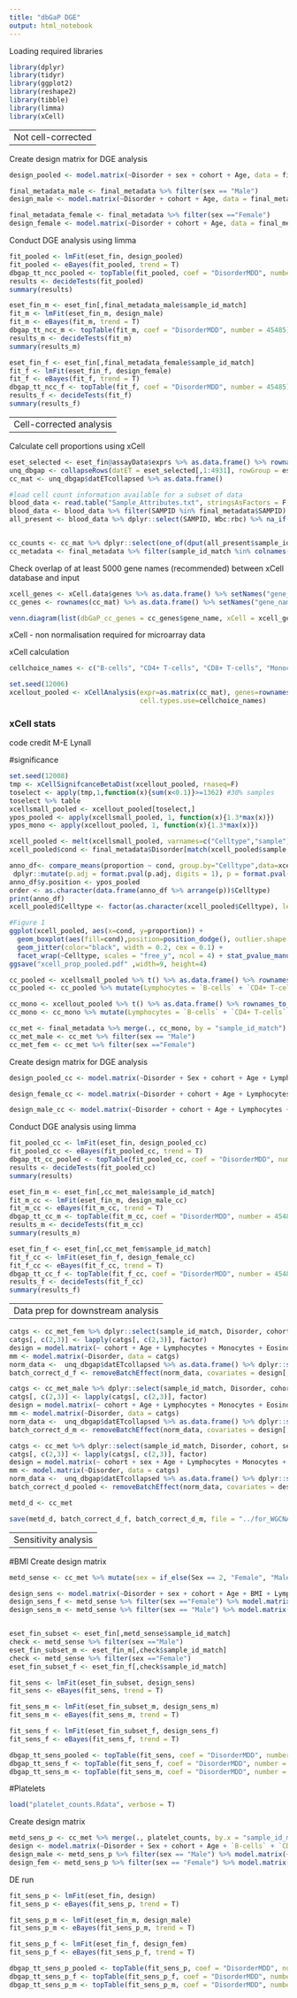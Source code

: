 ```yaml
---
title: "dbGaP DGE"
output: html_notebook
---
```


Loading required libraries


```r
library(dplyr)
library(tidyr)
library(ggplot2)
library(reshape2)
library(tibble)
library(limma)
library(xCell)
```

-------------------
Not cell-corrected
-------------------

Create design matrix for DGE analysis

```r
design_pooled <- model.matrix(~Disorder + sex + cohort + Age, data = final_metadata)

final_metadata_male <- final_metadata %>% filter(sex == "Male")
design_male <- model.matrix(~Disorder + cohort + Age, data = final_metadata_male)

final_metadata_female <- final_metadata %>% filter(sex =="Female")
design_female <- model.matrix(~Disorder + cohort + Age, data = final_metadata_female)
```

Conduct DGE analysis using limma

```r
fit_pooled <- lmFit(eset_fin, design_pooled)
fit_pooled <- eBayes(fit_pooled, trend = T)
dbgap_tt_ncc_pooled <- topTable(fit_pooled, coef = "DisorderMDD", number = 45485)
results <- decideTests(fit_pooled)
summary(results)

eset_fin_m <- eset_fin[,final_metadata_male$sample_id_match]
fit_m <- lmFit(eset_fin_m, design_male)
fit_m <- eBayes(fit_m, trend = T)
dbgap_tt_ncc_m <- topTable(fit_m, coef = "DisorderMDD", number = 45485)
results_m <- decideTests(fit_m)
summary(results_m)

eset_fin_f <- eset_fin[,final_metadata_female$sample_id_match]
fit_f <- lmFit(eset_fin_f, design_female)
fit_f <- eBayes(fit_f, trend = T)
dbgap_tt_ncc_f <- topTable(fit_f, coef = "DisorderMDD", number = 45485)
results_f <- decideTests(fit_f)
summary(results_f)
```

-----------------------
Cell-corrected analysis
-----------------------

Calculate cell proportions using xCell

```r
eset_selected <- eset_fin@assayData$exprs %>% as.data.frame() %>% rownames_to_column("PROBEID") %>% left_join(., eset_annotation, by = "PROBEID") %>% column_to_rownames("PROBEID")
unq_dbgap <- collapseRows(datET = eset_selected[,1:4931], rowGroup = eset_selected$SYMBOL, rowID = rownames(eset_selected))
cc_mat <- unq_dbgap$datETcollapsed %>% as.data.frame() 

#load cell count information available for a subset of data
blood_data <- read.table("Sample_Attributes.txt", stringsAsFactors = F, header = T, sep = "\t", skip = 10) %>% dplyr::select(dbGaP_Sample_ID:hct) 
blood_data <- blood_data %>% filter(SAMPID %in% final_metadata$SAMPID)
all_present <- blood_data %>% dplyr::select(SAMPID, Wbc:rbc) %>% na_if(., -1) %>% mutate(na_count = rowSums(is.na(.))) %>% filter(na_count ==0) %>% mutate(sample_id_match = paste("X", SAMPID, sep = ""))


cc_counts <- cc_mat %>% dplyr::select(one_of(dput(all_present$sample_id_match)))
cc_metadata <- final_metadata %>% filter(sample_id_match %in% colnames(cc_counts))
```

Check overlap of at least 5000 gene names (recommended) between xCell database and input

```r
xcell_genes <- xCell.data$genes %>% as.data.frame() %>% setNames("gene_name")
cc_genes <- rownames(cc_mat) %>% as.data.frame() %>% setNames("gene_name")

venn.diagram(list(dbGaP_cc_genes = cc_genes$gene_name, xCell = xcell_genes$gene_name), filename = "overlap_genes_with_xCell.tiff")
```

xCell - non normalisation required for microarray data

xCell calculation

```r
cellchoice_names <- c("B-cells", "CD4+ T-cells", "CD8+ T-cells", "Monocytes", "NK cells", "Basophils", "Eosinophils", "Neutrophils") 

set.seed(12006)
xcellout_pooled <- xCellAnalysis(expr=as.matrix(cc_mat), genes=rownames(cc_mat),rnaseq=F,
                                 cell.types.use=cellchoice_names)

```

### xCell stats
code credit M-E Lynall

#significance
```r
set.seed(12008)
tmp <- xCellSignifcanceBetaDist(xcellout_pooled, rnaseq=F)
toselect <- apply(tmp,1,function(x){sum(x<0.1)}>=1362) #30% samples
toselect %>% table 
xcellsmall_pooled <- xcellout_pooled[toselect,]
ypos_pooled <- apply(xcellsmall_pooled, 1, function(x){1.3*max(x)})
ypos_mono <- apply(xcellout_pooled, 1, function(x){1.3*max(x)})
```


```r
xcell_pooled <- melt(xcellsmall_pooled, varnames=c("Celltype","sample"), value.name="proportion")
xcell_pooled$cond <- final_metadata$Disorder[match(xcell_pooled$sample,final_metadata$sample_id_match)]

anno_df<- compare_means(proportion ~ cond, group.by="Celltype",data=xcell_pooled, method="wilcox.test", paired=FALSE, p.adjust.method = "BH") %>%
 dplyr::mutate(p.adj = format.pval(p.adj, digits = 1), p = format.pval(p, digits = 1))
anno_df$y.position <- ypos_pooled
order <- as.character(data.frame(anno_df %>% arrange(p))$Celltype)
print(anno_df)
xcell_pooled$Celltype <- factor(as.character(xcell_pooled$Celltype), levels=order, ordered=T)

#Figure 1
ggplot(xcell_pooled, aes(x=cond, y=proportion)) + 
  geom_boxplot(aes(fill=cond),position=position_dodge(), outlier.shape = NA) + theme_bw() + scale_fill_manual(values = c("cadetblue2","cadetblue")) +
  geom_jitter(color="black", width = 0.2, cex = 0.1) +
  facet_wrap(~Celltype, scales = "free_y", ncol = 4) + stat_pvalue_manual(data=anno_df, label="p.signif", vjust=1.2)  + labs(x = "", y = "", fill = "Disorder")# Note that p.signif is unadjusted p values
ggsave("xcell_prop_pooled.pdf" ,width=9, height=4)
```


```r
cc_pooled <- xcellsmall_pooled %>% t() %>% as.data.frame() %>% rownames_to_column("sample_id_match")
cc_pooled <- cc_pooled %>% mutate(Lymphocytes = `B-cells` + `CD4+ T-cells` + `CD8+ T-cells` + `NK cells`)

cc_mono <- xcellout_pooled %>% t() %>% as.data.frame() %>% rownames_to_column("sample_id_match")
cc_mono <- cc_mono %>% mutate(Lymphocytes = `B-cells` + `CD4+ T-cells` + `CD8+ T-cells` + `NK cells`)
```

```r
cc_met <- final_metadata %>% merge(., cc_mono, by = "sample_id_match")
cc_met_male <- cc_met %>% filter(sex == "Male")
cc_met_fem <- cc_met %>% filter(sex =="Female")
```

Create design matrix for DGE analysis

```r
design_pooled_cc <- model.matrix(~Disorder + Sex + cohort + Age + Lymphocytes + Monocytes + Eosinophils + Neutrophils, data = cc_met)

design_female_cc <- model.matrix(~Disorder + cohort + Age + Lymphocytes + Monocytes + Eosinophils + Neutrophils, data = cc_met_fem)

design_male_cc <- model.matrix(~Disorder + cohort + Age + Lymphocytes + Monocytes + Eosinophils + Neutrophils, data = cc_met_male)
```

Conduct DGE analysis using limma

```r
fit_pooled_cc <- lmFit(eset_fin, design_pooled_cc)
fit_pooled_cc <- eBayes(fit_pooled_cc, trend = T)
dbgap_tt_cc_pooled <- topTable(fit_pooled_cc, coef = "DisorderMDD", number = 45485)
results <- decideTests(fit_pooled_cc)
summary(results)

eset_fin_m <- eset_fin[,cc_met_male$sample_id_match]
fit_m_cc <- lmFit(eset_fin_m, design_male_cc)
fit_m_cc <- eBayes(fit_m_cc, trend = T)
dbgap_tt_cc_m <- topTable(fit_m_cc, coef = "DisorderMDD", number = 45485)
results_m <- decideTests(fit_m_cc)
summary(results_m)

eset_fin_f <- eset_fin[,cc_met_fem$sample_id_match]
fit_f_cc <- lmFit(eset_fin_f, design_female_cc)
fit_f_cc <- eBayes(fit_f_cc, trend = T)
dbgap_tt_cc_f <- topTable(fit_f_cc, coef = "DisorderMDD", number = 45485)
results_f <- decideTests(fit_f_cc)
summary(results_f)
```

---------------------------------
Data prep for downstream analysis
---------------------------------

```r
catgs <- cc_met_fem %>% dplyr::select(sample_id_match, Disorder, cohort, Age, Eosinophils:Lymphocytes, Monocytes) 
catgs[, c(2,3)] <- lapply(catgs[, c(2,3)], factor)
design = model.matrix(~ cohort + Age + Lymphocytes + Monocytes + Eosinophils + Neutrophils, data = catgs)
mm <- model.matrix(~Disorder, data = catgs)
norm_data <-  unq_dbgap$datETcollapsed %>% as.data.frame() %>% dplyr::select(one_of(dput(cc_met_fem$sample_id_match))) %>% as.matrix()
batch_correct_d_f <- removeBatchEffect(norm_data, covariates = design[,-1], design = mm)

catgs <- cc_met_male %>% dplyr::select(sample_id_match, Disorder, cohort, Age, Eosinophils:Lymphocytes, Monocytes) 
catgs[, c(2,3)] <- lapply(catgs[, c(2,3)], factor)
design = model.matrix(~ cohort + Age + Lymphocytes + Monocytes + Eosinophils + Neutrophils, data = catgs)
mm <- model.matrix(~Disorder, data = catgs)
norm_data <-  unq_dbgap$datETcollapsed %>% as.data.frame() %>% dplyr::select(one_of(dput(cc_met_male$sample_id_match))) %>% as.matrix()
batch_correct_d_m <- removeBatchEffect(norm_data, covariates = design[,-1], design = mm)

catgs <- cc_met %>% dplyr::select(sample_id_match, Disorder, cohort, sex, Age, Eosinophils:Lymphocytes, Monocytes) 
catgs[, c(2,3)] <- lapply(catgs[, c(2,3)], factor)
design = model.matrix(~ cohort + sex + Age + Lymphocytes + Monocytes + Eosinophils + Neutrophils, data = catgs)
mm <- model.matrix(~Disorder, data = catgs)
norm_data <-  unq_dbgap$datETcollapsed %>% as.data.frame() %>% dplyr::select(one_of(dput(cc_met$sample_id_match))) %>% as.matrix()
batch_correct_d_pooled <- removeBatchEffect(norm_data, covariates = design[,-1], design = mm)

metd_d <- cc_met

save(metd_d, batch_correct_d_f, batch_correct_d_m, file = "../for_WGCNA/dbgap.Rdata")
```

--------------------
Sensitivity analysis
--------------------

#BMI
Create design matrix

```r

metd_sense <- cc_met %>% mutate(sex = if_else(Sex == 2, "Female", "Male")) %>% filter(is.na(BMI) == F)

design_sens <- model.matrix(~Disorder + sex + cohort + Age + BMI + Lymphocytes + Monocytes + Eosinophils + Neutrophils, data = metd_sense)
design_sens_f <- metd_sense %>% filter(sex =="Female") %>% model.matrix(~Disorder + cohort + Age + BMI + Lymphocytes + Monocytes + Eosinophils + Neutrophils, data = .)
design_sens_m <- metd_sense %>% filter(sex == "Male") %>% model.matrix(~Disorder + cohort + Age + BMI + Lymphocytes + Monocytes + Eosinophils + Neutrophils, data = .)


eset_fin_subset <- eset_fin[,metd_sense$sample_id_match]
check <- metd_sense %>% filter(sex =="Male")
eset_fin_subset_m <- eset_fin_m[,check$sample_id_match]
check <- metd_sense %>% filter(sex =="Female")
eset_fin_subset_f <- eset_fin_f[,check$sample_id_match]

```


```r
fit_sens <- lmFit(eset_fin_subset, design_sens)
fit_sens <- eBayes(fit_sens, trend = T)

fit_sens_m <- lmFit(eset_fin_subset_m, design_sens_m)
fit_sens_m <- eBayes(fit_sens_m, trend = T)

fit_sens_f <- lmFit(eset_fin_subset_f, design_sens_f)
fit_sens_f <- eBayes(fit_sens_f, trend = T)

dbgap_tt_sens_pooled <- topTable(fit_sens, coef = "DisorderMDD", number = 45485)
dbgap_tt_sens_f <- topTable(fit_sens_f, coef = "DisorderMDD", number = 45485)
dbgap_tt_sens_m <- topTable(fit_sens_m, coef = "DisorderMDD", number = 45485)
```

#Platelets

```r
load("platelet_counts.Rdata", verbose = T)
```


Create design matrix
```r

metd_sens_p <- cc_met %>% merge(., platelet_counts, by.x = "sample_id_match", by.y = "X")
design <- model.matrix(~Disorder + Sex + cohort + Age + `B-cells` + `CD4+ T-cells` + `CD8+ T-cells` + Monocytes + `NK cells` + Eosinophils + Neutrophils + Platelets, data = metd_sens_p)
design_male <- metd_sens_p %>% filter(sex == "Male") %>% model.matrix(~Disorder + cohort + Age + `B-cells` + `CD4+ T-cells` + `CD8+ T-cells` + Monocytes + `NK cells` + Eosinophils + Neutrophils + Platelets, data = .)
design_fem <- metd_sens_p %>% filter(sex == "Female") %>% model.matrix(~Disorder + cohort + Age + `B-cells` + `CD4+ T-cells` + `CD8+ T-cells` + Monocytes + `NK cells` + Eosinophils + Neutrophils + Platelets, data = .)
```

DE run

```r

fit_sens_p <- lmFit(eset_fin, design)
fit_sens_p <- eBayes(fit_sens_p, trend = T)

fit_sens_p_m <- lmFit(eset_fin_m, design_male)
fit_sens_p_m <- eBayes(fit_sens_p_m, trend = T)

fit_sens_p_f <- lmFit(eset_fin_f, design_fem)
fit_sens_p_f <- eBayes(fit_sens_p_f, trend = T)

dbgap_tt_sens_p_pooled <- topTable(fit_sens_p, coef = "DisorderMDD", number = 45485)
dbgap_tt_sens_p_f <- topTable(fit_sens_p_f, coef = "DisorderMDD", number = 45485)
dbgap_tt_sens_p_m <- topTable(fit_sens_p_m, coef = "DisorderMDD", number = 45485)

```

